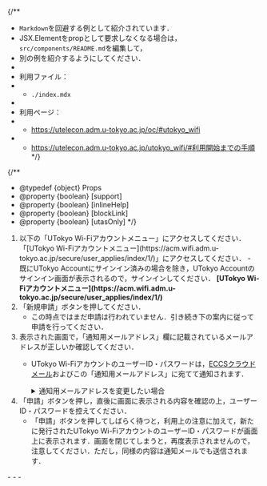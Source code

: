 
{/**
  * `Markdown`を回避する例として紹介されています．
  * JSX.Elementをpropとして要求しなくなる場合は，`src/components/README.md`を編集して，
  * 別の例を紹介するようにしてください．
  * 
  * 利用ファイル：
  * - `./index.mdx`
  * 
  * 利用ページ：
  * - https://utelecon.adm.u-tokyo.ac.jp/oc/#utokyo_wifi
  * - https://utelecon.adm.u-tokyo.ac.jp/utokyo_wifi/#利用開始までの手順
  */}

{/**
  * @typedef {object} Props
  * @property {boolean} [support]
  * @property {boolean} [inlineHelp]
  * @property {boolean} [blockLink]
  * @property {boolean} [utasOnly]
  */}

1. <If cond={props.blockLink}>
   以下の「UTokyo Wi-Fiアカウントメニュー」にアクセスしてください．
     <Fragment slot="else">
     「[UTokyo Wi-Fiアカウントメニュー](https://acm.wifi.adm.u-tokyo.ac.jp/secure/user_applies/index/1/)」にアクセスしてください．
     </Fragment>
   </If>
   - 既にUTokyo Accountにサインイン済みの場合を除き，UTokyo Accountのサインイン画面が表示されるので，サインインしてください．
   <If cond={props.blockLink}>
     <b class="box center">[UTokyo Wi-Fiアカウントメニュー](https://acm.wifi.adm.u-tokyo.ac.jp/secure/user_applies/index/1/)</b>
   </If>
   <If cond={props.inlineHelp}>
     <ApplyHelpMFA type="details" />
     <ApplyHelpJouhouSecurity type="details" />
   </If>
1. 「新規申請」ボタンを押してください．
   - この時点ではまだ申請は行われていません．引き続き下の案内に従って申請を行ってください．
1. 表示された画面で，「通知用メールアドレス」欄に記載されているメールアドレスが正しいか確認してください．
   - UTokyo Wi-FiアカウントのユーザーID・パスワードは，[ECCSクラウドメール](/google/)およびこの「通知用メールアドレス」に宛てて通知されます．
     <details>
       <summary>通知用メールアドレスを変更したい場合</summary>
       <If cond={props.utasOnly}>
         通知メールが送信されるメールアドレスは，[UTAS](https://utas.adm.u-tokyo.ac.jp/campusweb/campusportal.do)の「学生情報」メニューにある「現住所等変更入力」の「E-MAIL 1」欄から変更することができます（なお，「E-MAIL 2」のアドレスはUTokyo Wi-Fiのメール送信先としては使えません）．なお，変更が反映されるまでに時間がかかりますので，翌日以降に改めてアカウント発行申請の作業を行ってください．
         <Fragment slot="else">
           通知メールが送信されるメールアドレスは次の場所から変更することができます．
           
           - 学生の場合 <small>※学生でも教職員でもあるアカウントの場合を含む</small>：[UTAS](https://utas.adm.u-tokyo.ac.jp/campusweb/campusportal.do)の「学生情報」メニューにある「現住所等変更入力」の「E-MAIL 1」欄（なお，「E-MAIL 2」のアドレスはUTokyo Wi-Fiのメール送信先としては使えません）
           - 教職員の場合<small>※学生でも教職員でもあるアカウントの場合を除く</small>：[人事情報MyWeb](https://univtokyo.sharepoint.com/sites/utokyoportal/wiki/d/Personal_information_and_ID_card.aspx)の「パーソナルメニュー」にある「本人属性変更：登録画面」の「学内メールアドレス」欄（ `u-tokyo.ac.jp` で終わるメールアドレスである必要があります）
  
           なお，変更が反映されるまでに時間がかかりますので，翌日以降に改めてアカウント発行申請の作業を行ってください．
         </Fragment>
       </If>
     </details>
1. 「申請」ボタンを押し，直後に画面に表示される内容を確認の上，ユーザーID・パスワードを控えてください．
   - 「申請」ボタンを押してしばらく待つと，利用上の注意に加えて，新たに発行されたUTokyo Wi-FiアカウントのユーザーID・パスワードが画面上に表示されます．画面を閉じてしまうと，再度表示されませんので，注意してください．ただし，同様の内容は通知メールでも送信されます．
     <If cond={props.inlineHelp}>
       <ApplyHelpEmail type="details" />
     </If>
<If cond={props.inlineHelp}>
  <Support lang="ja" show={props.support} />
  <Help lang="ja" support={props.support} slot="else">
    - <ApplyHelpMFA type="default" />
    - <ApplyHelpJouhouSecurity type="default" />
    - <ApplyHelpEmail type="default" />
  </Help>
</If>
